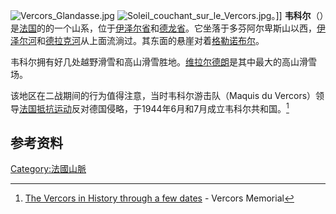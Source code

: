 [[File:Vercors_Glandasse.jpg|thumb]]
[[File:Soleil_couchant_sur_le_Vercors.jpg|thumb]]。]]
'''韦科尔'''（{{lang|fr|Vercors}}）是[[法国|法国]]的的一个山系，位于[[伊泽尔省|伊泽尔省]]和[[德龙省|德龙省]]。它坐落于多芬阿尔卑斯山以西，[[伊泽尔河|伊泽尔河]]和[[德拉克河|德拉克河]]从上面流淌过。其东面的悬崖对着[[格勒诺布尔|格勒诺布尔]]。

韦科尔拥有好几处越野滑雪和高山滑雪胜地。[[维拉尔德朗|维拉尔德朗]]是其中最大的高山滑雪场。

该地区在二战期间的行为值得注意，当时韦科尔游击队（Maquis du Vercors）领导[[法国抵抗运动|法国抵抗运动]]反对德国侵略，于1944年6月和7月成立韦科尔共和国。<ref>[http://www.memorial-vercors.fr/histoire.html The Vercors in History through a few dates] - Vercors Memorial</ref>

==参考资料==
{{reflist}}

[[Category:法國山脈|Category:法國山脈]]